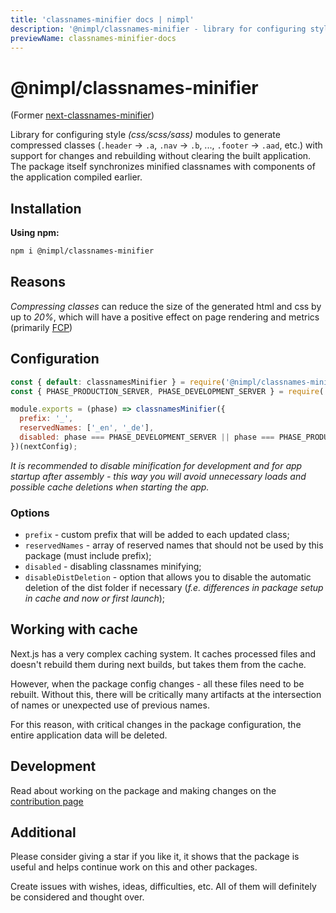 ```yaml
---
title: 'classnames-minifier docs | nimpl'
description: '@nimpl/classnames-minifier - library for configuring style (css/scss/sass) modules to generate compressed classes (".header" -> ".a", ".nav" -> ".b", ..., ".footer" -> ".aad", etc.) with support for changes and rebuilding without clearing the built application'
previewName: classnames-minifier-docs
---
```


# @nimpl/classnames-minifier

<PackageLinks npmName="@nimpl/classnames-minifier" githubName="nimpl-classnames-minifier" />

(Former [next-classnames-minifier](https://www.npmjs.com/package/next-classnames-minifier))

Library for configuring style _(css/scss/sass)_ modules to generate compressed classes (`.header` -> `.a`, `.nav` -> `.b`, ..., `.footer` -> `.aad`, etc.) with support for changes and rebuilding without clearing the built application. The package itself synchronizes minified classnames with components of the application compiled earlier.

## Installation

**Using npm:**
```sh npm2yarn copy
npm i @nimpl/classnames-minifier
```

## Reasons

*Compressing classes* can reduce the size of the generated html and css by up to *20%*, which will have a positive effect on page rendering and metrics (primarily [FCP](https://web.dev/first-contentful-paint/))

## Configuration

```js filename="next.config.js"
const { default: classnamesMinifier } = require('@nimpl/classnames-minifier');
const { PHASE_PRODUCTION_SERVER, PHASE_DEVELOPMENT_SERVER } = require('next/constants');

module.exports = (phase) => classnamesMinifier({
  prefix: '_',
  reservedNames: ['_en', '_de'],
  disabled: phase === PHASE_DEVELOPMENT_SERVER || phase === PHASE_PRODUCTION_SERVER,
})(nextConfig);
```

*It is recommended to disable minification for development and for app startup after assembly - this way you will avoid unnecessary loads and possible cache deletions when starting the app.*

### Options

* `prefix` - custom prefix that will be added to each updated class;
* `reservedNames` - array of reserved names that should not be used by this package (must include prefix);
* `disabled` - disabling classnames minifying;
* `disableDistDeletion` - option that allows you to disable the automatic deletion of the dist folder if necessary (*f.e. differences in package setup in cache and now or first launch*);

## Working with cache

Next.js has a very complex caching system. It caches processed files and doesn't rebuild them during next builds, but takes them from the cache.

However, when the package config changes - all these files need to be rebuilt. Without this, there will be critically many artifacts at the intersection of names or unexpected use of previous names.

For this reason, with critical changes in the package configuration, the entire application data will be deleted.

## Development

Read about working on the package and making changes on the [contribution page](./contribution.mdx)

## Additional

Please consider giving a star if you like it, it shows that the package is useful and helps continue work on this and other packages.

Create issues with wishes, ideas, difficulties, etc. All of them will definitely be considered and thought over.
